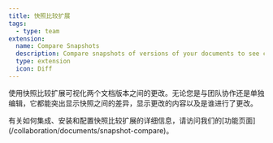 ```yaml
---
title: 快照比较扩展
tags:
  - type: team
extension:
  name: Compare Snapshots
  description: Compare snapshots of versions of your documents to see changes made between two versions.
  type: extension
  icon: Diff
---
```



使用快照比较扩展可视化两个文档版本之间的更改。无论您是与团队协作还是单独编辑，它都能突出显示快照之间的差异，显示更改的内容以及是谁进行了更改。

<Callout title="更多细节" variant="hint">
  有关如何集成、安装和配置快照比较扩展的详细信息，请访问我们的[功能页面](/collaboration/documents/snapshot-compare)。
</Callout>

<CodeDemo isPro path="/Extensions/SnapshotCompare" />